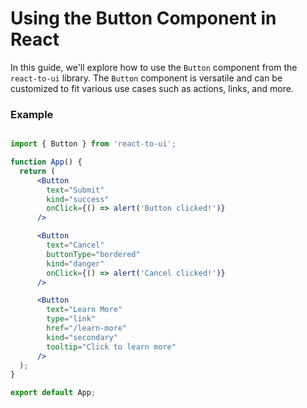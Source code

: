
# Using the Button Component in React

In this guide, we'll explore how to use the `Button` component from the `react-to-ui` library. The `Button` component is versatile and can be customized to fit various use cases such as actions, links, and more.

### Example

``` jsx

import { Button } from 'react-to-ui';

function App() {
  return (
      <Button
        text="Submit"
        kind="success"
        onClick={() => alert('Button clicked!')}
      />

      <Button
        text="Cancel"
        buttonType="bordered"
        kind="danger"
        onClick={() => alert('Cancel clicked!')}
      />

      <Button
        text="Learn More"
        type="link"
        href="/learn-more"
        kind="secondary"
        tooltip="Click to learn more"
      />
  );
}

export default App;
